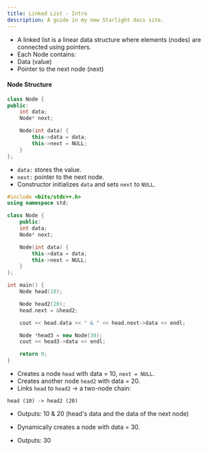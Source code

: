 ```yaml
---
title: Linked List - Intro
description: A guide in my new Starlight docs site.
---
```


- A linked list is a linear data structure where elements (nodes) are connected using pointers.
- Each Node contains:
- Data (value)
- Pointer to the next node (next)

#### Node Structure
```c++
class Node {
public:
    int data;
    Node* next;

    Node(int data) {
        this->data = data;
        this->next = NULL;
    }
};
```

- `data:` stores the value.
- `next:` pointer to the next node.
- Constructor initializes `data` and sets `next` to `NULL`.

```c++
#include <bits/stdc++.h>
using namespace std;

class Node {
    public:
    int data;
    Node* next;

    Node(int data) {
        this->data = data;
        this->next = NULL;
    }
};

int main() {
    Node head(10);

    Node head2(20);
    head.next = &head2;

    cout << head.data << " & " << head.next->data << endl;

    Node *head3 = new Node(30);
    cout << head3->data << endl;

    return 0;
}
```

- Creates a node `head` with data = 10, `next = NULL`.
- Creates another node `head2` with data = 20.
- Links `head` to `head2` → a two-node chain: 

`head (10) -> head2 (20)`
- Outputs: 10 & 20
(head's data and the data of the next node)

- Dynamically creates a node with data = 30.
- Outputs: 30

